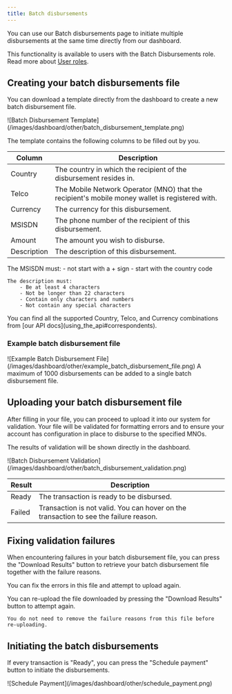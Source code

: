 ```yaml
---
title: Batch disbursements
---
```


You can use our Batch disbursements page to initiate multiple disbursements at the same time directly from our dashboard.

This functionality is available to users with the Batch Disbursements role. Read more about [User roles](/dashboard/user_management/user_roles).

## Creating your batch disbursements file

You can download a template directly from the dashboard to create a new batch disbursement file.

<Frame>
![Batch Disbursement Template](/images/dashboard/other/batch_disbursement_template.png)
</Frame>

The template contains the following columns to be filled out by you.

| Column      | Description                                                       |
|-------------|-------------------------------------------------------------------|
| Country     | The country in which the recipient of the disbursement resides in.|
| Telco       | The Mobile Network Operator (MNO) that the recipient's mobile money wallet is registered with. |
| Currency    | The currency for this disbursement.                               |
| MSISDN      | The phone number of the recipient of this disbursement.           |
| Amount      | The amount you wish to disburse.                                  |
| Description | The description of this disbursement.                             |

<Info>
    The MSISDN must:
        - not start with a + sign
        - start with the country code

    The description must:  
        - Be at least 4 characters  
        - Not be longer than 22 characters  
        - Contain only characters and numbers  
        - Not contain any special characters
</Info>

<Tip>
    You can find all the supported Country, Telco, and Currency combinations from [our API docs](using_the_api#correspondents).
</Tip>

### Example batch disbursement file

<Frame>
    ![Example Batch Disbursement File](/images/dashboard/other/example_batch_disbursement_file.png)
</Frame>

<Info>
    A maximum of 1000 disbursements can be added to a single batch disbursement file.
</Info>

## Uploading your batch disbursement file

After filling in your file, you can proceed to upload it into our system for validation. Your file will be validated for formatting errors and to ensure your account has configuration in place to disburse to the specified MNOs.

The results of validation will be shown directly in the dashboard.

<Frame>
    ![Batch Disbursement Validation](/images/dashboard/other/batch_disbursement_validation.png)
</Frame>

| Result | Description                                                       |
|--------|-------------------------------------------------------------------|
| Ready  | The transaction is ready to be disbursed.                         |
| Failed | Transaction is not valid. You can hover on the transaction to see the failure reason. |

## Fixing validation failures

When encountering failures in your batch disbursement file, you can press the "Download Results" button to retrieve your batch disbursement file together with the failure reasons.

You can fix the errors in this file and attempt to upload again.

<Tip>
    You can re-upload the file downloaded by pressing the "Download Results" button to attempt again.  
    
    You do not need to remove the failure reasons from this file before re-uploading.
</Tip>

## Initiating the batch disbursements

If every transaction is "Ready", you can press the "Schedule payment" button to initiate the disbursements.

<Frame>
    ![Schedule Payment](/images/dashboard/other/schedule_payment.png)
</Frame>